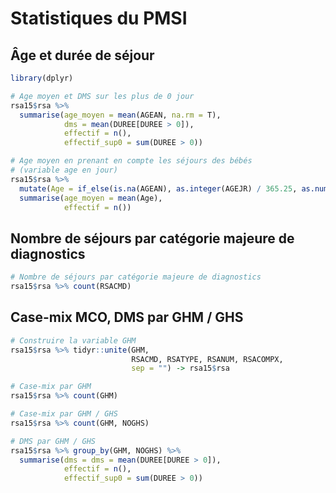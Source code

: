 # Statistiques du PMSI

## Âge et durée de séjour

```r
library(dplyr)

# Age moyen et DMS sur les plus de 0 jour
rsa15$rsa %>% 
  summarise(age_moyen = mean(AGEAN, na.rm = T),
            dms = mean(DUREE[DUREE > 0]),
            effectif = n(),
            effectif_sup0 = sum(DUREE > 0))

# Age moyen en prenant en compte les séjours des bébés 
# (variable age en jour) 
rsa15$rsa %>% 
  mutate(Age = if_else(is.na(AGEAN), as.integer(AGEJR) / 365.25, as.numeric(AGEAN))) %>%
  summarise(age_moyen = mean(Age),
            effectif = n())

```

## Nombre de séjours par catégorie majeure de diagnostics

```r
# Nombre de séjours par catégorie majeure de diagnostics
rsa15$rsa %>% count(RSACMD)
```

## Case-mix MCO, DMS par GHM / GHS

```r
# Construire la variable GHM
rsa15$rsa %>% tidyr::unite(GHM, 
                           RSACMD, RSATYPE, RSANUM, RSACOMPX,
                           sep = "") -> rsa15$rsa

# Case-mix par GHM
rsa15$rsa %>% count(GHM)

# Case-mix par GHM / GHS
rsa15$rsa %>% count(GHM, NOGHS)

# DMS par GHM / GHS
rsa15$rsa %>% group_by(GHM, NOGHS) %>%
  summarise(dms = dms = mean(DUREE[DUREE > 0]),
            effectif = n(),
            effectif_sup0 = sum(DUREE > 0))
```

